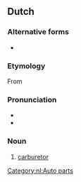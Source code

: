 ==Dutch==

===Alternative forms===
* {{l|nl|carburateur}}

===Etymology===
From {{suffix|nl|carbureren|ator}}

===Pronunciation===
* {{audio|Nl-carburator.ogg|audio|lang=nl}}
* {{hyphenation|ca|bu|ra|tor|lang=nl}}

===Noun===
{{nl-noun|m|-:en|pl2=-s|carburatortje}}

# [[carburetor]]

[[Category:nl:Auto parts]]
